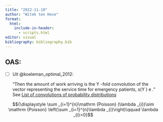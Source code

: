 ```yaml
---
title: "2022-11-10"
author: "Witek ten Hove"
format:
  html:
    include-in-header:
      - scripts.html
editor: visual
bibliography: bibliography.bib
---
```


## OAS:

-   [ ] Uit @koeleman_optimal_2012:

    "Then the amount of work arriving is the Y -fold convolution of the vector representing the service time for emergency patients, s(Y ) e ." See [List of convolutions of probability distributions](https://en.wikipedia.org/wiki/List_of_convolutions_of_probability_distributions#Discrete_distributions)

$${\displaystyle \sum _{i=1}^{n}\mathrm {Poisson} (\lambda _{i})\sim \mathrm {Poisson} \left(\sum _{i=1}^{n}\lambda _{i}\right)\qquad \lambda _{i}>0}$$
